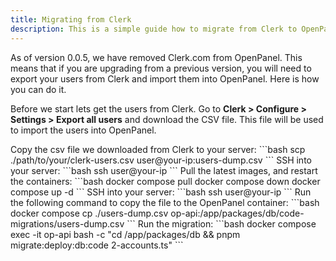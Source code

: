 ```yaml
---
title: Migrating from Clerk
description: This is a simple guide how to migrate from Clerk to OpenPanel.
---
```



As of version 0.0.5, we have removed Clerk.com from OpenPanel. This means that if you are upgrading from a previous version, you will need to export your users from Clerk and import them into OpenPanel. Here is how you can do it.

Before we start lets get the users from Clerk. Go to **Clerk > Configure > Settings > Export all users** and download the CSV file. This file will be used to import the users into OpenPanel.



<Steps>
<Step>
Copy the csv file we downloaded from Clerk to your server:
```bash
scp ./path/to/your/clerk-users.csv user@your-ip:users-dump.csv
```
</Step>
<Step>
SSH into your server:
```bash
ssh user@your-ip
```
</Step>
<Step>
Pull the latest images, and restart the containers:
```bash
docker compose pull
docker compose down
docker compose up -d
```
</Step>
<Step>
SSH into your server:
```bash
ssh user@your-ip
```
</Step>
<Step>
Run the following command to copy the file to the OpenPanel container:
```bash
docker compose cp ./users-dump.csv op-api:/app/packages/db/code-migrations/users-dump.csv
```
</Step>
<Step>
Run the migration:
```bash
docker compose exec -it op-api bash -c "cd /app/packages/db && pnpm migrate:deploy:db:code 2-accounts.ts"
```
</Step>
</Steps>
